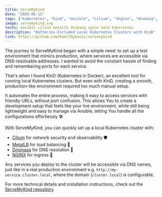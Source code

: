 ```yaml
---
title: ServeMyKind
date: "2024-06-12"
tags: ["kubernetes", "kind", "ansible", "cilium", "dnginx", "dnsmasq", "metallb"]
image: servemykind.svg
techs: ansible cilium metallb dnsmasq nginx helm kubernetes
description: "Batteries-Included Local Kubernetes Clusters with KinD"
link: https://github.com/KamilRybacki/servemykind
---
```


The journey to ServeMyKind began with a simple need: to set up a test environment that mimics production,
where services are accessible via DNS-resolvable addresses.
I wanted to avoid the constant hassle of finding and remembering ports for each service.

That's when I found KinD (Kubernetes in Docker), an excellent tool for running local Kubernetes clusters.
But even with KinD, creating a smooth, production-like environment required too much manual setup.

It automates the entire process, making it easy to access services with friendly URLs, without port confusion.
This allows You to create a development setup that feels like your live environment,
while still being lightweight and easy to manage via Ansible, letting You handle all the configurations effortlessly 🛠️

With ServeMyKind, you can quickly set up a local Kubernetes cluster with:

- [Cilium](https://cilium.io/) for network security and observability 🛡
- [MetalLB](https://metallb.universe.tf/) for load balancing 🔄
- [Dnsmasq](http://www.thekelleys.org.uk/dnsmasq/doc.html) for DNS resolution 📡
- [NGINX](https://www.nginx.com/) for ingress 🚪

Any services you deploy to the cluster will be accessible via DNS names, just like in a real production environment
e.g. `http://my-service.cluster.local`, where the domain (`cluster.local`) is configurable.

For more technical details and installation instructions, check out the [ServeMyKind repository]

[ServeMyKind repository]: https://github.com/KamilRybacki/servemykind
[Cilium]: https://cilium.io/
[MetalLB]: https://metallb.universe.tf/
[Dnsmasq]: http://www.thekelleys.org.uk/dnsmasq/doc.html
[NGINX]: https://kubernetes.github.io/ingress-nginx/
